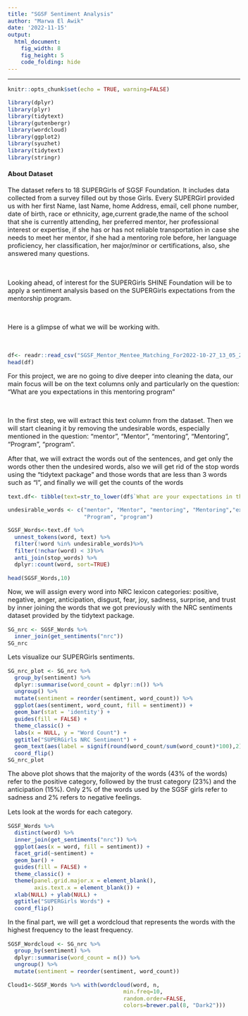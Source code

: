 ---
title: "SGSF Sentiment Analysis"
author: "Marwa El Awik"
date: '2022-11-15'
output: 
  html_document: 
    fig_width: 8
    fig_height: 5
    code_folding: hide
---
<style type="text/css">
 body{font-size:11pt;
 }
</style>

---

```{r setup, include=FALSE}
knitr::opts_chunk$set(echo = TRUE, warning=FALSE)
```

```{r packages, message=FALSE,echo=TRUE}
library(dplyr)
library(plyr)
library(tidytext)
library(gutenbergr)
library(wordcloud)
library(ggplot2)
library(syuzhet)
library(tidytext)
library(stringr)
```

#### <B> About Dataset</B>

<div> The dataset refers to 18 SUPERGirls of SGSF Foundation. It includes data collected from
a survey filled out by those Girls.  Every SUPERGirl provided us with her first Name, last Name, home Address, email, cell phone number, date of birth, race or ethnicity, age,current grade,the name of the school that she is currently attending, her preferred mentor, her professional interest or expertise, if she has or has not reliable transportation in case she needs to meet her mentor, if she had a mentoring role before, her language proficiency, her classification, her major/minor or certifications,  also, she answered many questions.</div>

<br>

Looking ahead, of interest for the SUPERGirls SHINE Foundation will be to apply a sentiment analysis based on the SUPERGirls expectations from the mentorship program. 


<br>

Here is a glimpse of what we will be working with. 

<br>

```{r , message=FALSE,echo=TRUE}
df<- readr::read_csv("SGSF_Mentor_Mentee_Matching_For2022-10-27_13_05_29.csv")
head(df)
```

<div> For this project, we are no going to dive deeper into cleaning the data, our main focus will be on the text columns only and particularly on the question: 
"What are you expectations in this mentoring program" </div>

<br>

<div> In the first step, we will extract this text column from the dataset. Then we will start cleaning it by removing the undesirable words, especially mentioned in the question: "mentor", "Mentor", "mentoring", "Mentoring", "Program", "program". 

<div> After that, we will extract the words out of the sentences, and get only the words other then the undesired words, also we will get rid of the stop words using the "tidytext package" and  those words that are less than 3 words such as "I", and finally we will get the counts of the words </div>

```{r, message=FALSE,echo=TRUE}

text.df<- tibble(text=str_to_lower(df$`What are your expectations in this Mentoring program`))

undesirable_words <- c("mentor", "Mentor", "mentoring", "Mentoring","expectations",
                       "Program", "program")

SGSF_Words<-text.df %>% 
  unnest_tokens(word, text) %>%
  filter(!word %in% undesirable_words)%>%
  filter(!nchar(word) < 3)%>%
  anti_join(stop_words) %>% 
  dplyr::count(word, sort=TRUE)

head(SGSF_Words,10)
```

<div> Now, we will assign every word into NRC lexicon categories: positive, negative, anger, anticipation, disgust, fear, joy, sadness, surprise, and trust by inner joining the words that we got previously with the NRC sentiments dataset provided by the tidytext package.</div>

```{r, message=FALSE,echo=TRUE}

SG_nrc <- SGSF_Words %>%
  inner_join(get_sentiments("nrc"))
SG_nrc
```

Lets visualize our SUPERGirls sentiments.

```{r, message=FALSE,echo=TRUE}

SG_nrc_plot <- SG_nrc %>%
  group_by(sentiment) %>%
  dplyr::summarise(word_count = dplyr::n()) %>%
  ungroup() %>%
  mutate(sentiment = reorder(sentiment, word_count)) %>%
  ggplot(aes(sentiment, word_count, fill = sentiment)) +
  geom_bar(stat = 'identity') +
  guides(fill = FALSE) + 
  theme_classic() +
  labs(x = NULL, y = "Word Count") + 
  ggtitle("SUPERGirls NRC Sentiment") +
  geom_text(aes(label = signif(round(word_count/sum(word_count)*100),2)),position=position_dodge(0.9),vjust = -1, size=3)+
  coord_flip()
SG_nrc_plot
```

<div> The above plot shows that the majority of the words (43% of the words) refer to the positive category, followed by the trust category (23%) and the anticipation (15%). Only 2% of the words used by the SGSF  girls refer to sadness and 2% refers to negative feelings.</div> 

Lets look at the words for each category.

```{r, message=FALSE,echo=TRUE}

SGSF_Words %>%
  distinct(word) %>%
  inner_join(get_sentiments("nrc")) %>%
  ggplot(aes(x = word, fill = sentiment)) +
  facet_grid(~sentiment) +
  geom_bar() + 
  guides(fill = FALSE) + 
  theme_classic() +
  theme(panel.grid.major.x = element_blank(),
        axis.text.x = element_blank()) + 
  xlab(NULL) + ylab(NULL) +
  ggtitle("SUPERGirls Words") +
  coord_flip()
```

<div> In the final part, we will get a wordcloud that represents the words with the highest frequency to the least frequency. </div>

```{r, message=FALSE,echo=TRUE}
SGSF_Wordcloud <- SG_nrc %>%
  group_by(sentiment) %>%
  dplyr::summarise(word_count = n()) %>%
  ungroup() %>%
  mutate(sentiment = reorder(sentiment, word_count))

Cloud1<-SGSF_Words %>% with(wordcloud(word, n, 
                                   min.freq=10, 
                                   random.order=FALSE,
                                   colors=brewer.pal(8, "Dark2")))
```




